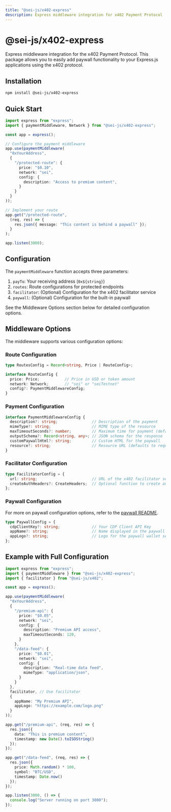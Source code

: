 ```yaml
---
title: "@sei-js/x402-express"
description: Express middleware integration for x402 Payment Protocol
---
```


# @sei-js/x402-express

Express middleware integration for the x402 Payment Protocol. This package allows you to easily add paywall functionality to your Express.js applications using the x402 protocol.

## Installation

```bash
npm install @sei-js/x402-express
```

## Quick Start

```typescript
import express from "express";
import { paymentMiddleware, Network } from "@sei-js/x402-express";

const app = express();

// Configure the payment middleware
app.use(paymentMiddleware(
  "0xYourAddress",
  {
    "/protected-route": {
      price: "$0.10",
      network: "sei",
      config: {
        description: "Access to premium content",
      }
    }
  }
));

// Implement your route
app.get("/protected-route", 
  (req, res) => {
    res.json({ message: "This content is behind a paywall" });
  }
);

app.listen(3000);
```

## Configuration

The `paymentMiddleware` function accepts three parameters:

1. `payTo`: Your receiving address (`0x${string}`)
2. `routes`: Route configurations for protected endpoints
3. `facilitator`: (Optional) Configuration for the x402 facilitator service
4. `paywall`: (Optional) Configuration for the built-in paywall

See the Middleware Options section below for detailed configuration options.

## Middleware Options

The middleware supports various configuration options:

### Route Configuration

```typescript
type RoutesConfig = Record<string, Price | RouteConfig>;

interface RouteConfig {
  price: Price;           // Price in USD or token amount
  network: Network;       // "sei" or "seiTestnet"
  config?: PaymentMiddlewareConfig;
}
```

### Payment Configuration

```typescript
interface PaymentMiddlewareConfig {
  description?: string;               // Description of the payment
  mimeType?: string;                  // MIME type of the resource
  maxTimeoutSeconds?: number;         // Maximum time for payment (default: 60)
  outputSchema?: Record<string, any>; // JSON schema for the response
  customPaywallHtml?: string;         // Custom HTML for the paywall
  resource?: string;                  // Resource URL (defaults to request URL)
}
```

### Facilitator Configuration

```typescript
type FacilitatorConfig = {
  url: string;                        // URL of the x402 facilitator service
  createAuthHeaders?: CreateHeaders;  // Optional function to create authentication headers
};
```

### Paywall Configuration

For more on paywall configuration options, refer to the [paywall README](/docs/x402/src/paywall/README.md).

```typescript
type PaywallConfig = {
  cdpClientKey?: string;              // Your CDP Client API Key
  appName?: string;                   // Name displayed in the paywall wallet selection modal
  appLogo?: string;                   // Logo for the paywall wallet selection modal
};
```

## Example with Full Configuration

```typescript
import express from "express";
import { paymentMiddleware } from "@sei-js/x402-express";
import { facilitator } from "@sei-js/x402";

const app = express();

app.use(paymentMiddleware(
  "0xYourAddress",
  {
    "/premium-api": {
      price: "$0.05",
      network: "sei",
      config: {
        description: "Premium API access",
        maxTimeoutSeconds: 120,
      }
    },
    "/data-feed": {
      price: "$0.01",
      network: "sei",
      config: {
        description: "Real-time data feed",
        mimeType: "application/json",
      }
    }
  },
  facilitator, // Use facilitator
  {
    appName: "My Premium API",
    appLogo: "https://example.com/logo.png"
  }
));

app.get("/premium-api", (req, res) => {
  res.json({ 
    data: "This is premium content",
    timestamp: new Date().toISOString()
  });
});

app.get("/data-feed", (req, res) => {
  res.json({ 
    price: Math.random() * 100,
    symbol: "BTC/USD",
    timestamp: Date.now()
  });
});

app.listen(3000, () => {
  console.log("Server running on port 3000");
});
```
